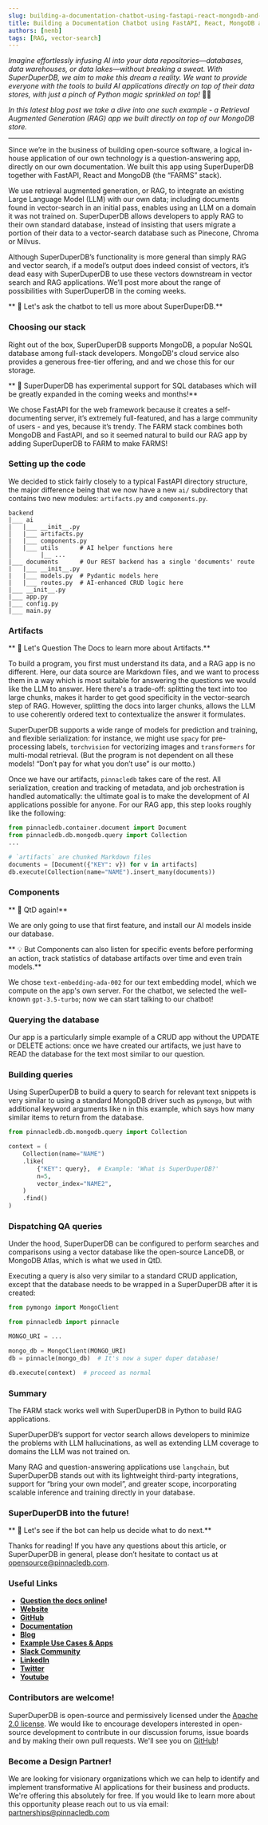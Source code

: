```yaml
---
slug: building-a-documentation-chatbot-using-fastapi-react-mongodb-and-pinnacledb
title: Building a Documentation Chatbot using FastAPI, React, MongoDB and SuperDuperDB
authors: [nenb]
tags: [RAG, vector-search]
---
```


_Imagine effortlessly infusing AI into your data repositories—databases, data warehouses, or data lakes—without breaking a sweat. With SuperDuperDB, we aim to make this dream a reality.
We want to provide everyone with the tools to build AI applications directly on top of their data stores,
with just a pinch of Python magic sprinkled on top!_ 🐍✨

_In this latest blog post we take a dive into one such example - a Retrieval Augmented Generation (RAG) app we built directly on top of our MongoDB store._

<!--truncate-->

---


Since we’re in the business of building open-source software, a logical in-house application of our own technology is a question-answering app, directly on our own documentation. We built this app using SuperDuperDB together with FastAPI, React and MongoDB (the “FARMS” stack).

We use retrieval augmented generation, or RAG, to integrate an existing Large Language Model (LLM) with our own data; including documents found in vector-search in an initial pass, enables using an LLM on a domain it was not trained on. SuperDuperDB allows developers to apply RAG to their own standard database, instead of insisting that users migrate a portion of their data to a vector-search database such as Pinecone, Chroma or Milvus.

Although SuperDuperDB’s functionality is more general than simply RAG and vector search, if a model’s output does indeed consist of vectors, it’s dead easy with SuperDuperDB to use these vectors downstream in vector search and RAG applications. We’ll post more about the range of possibilities with SuperDuperDB in the coming weeks.

** 🤖 Let's ask the chatbot to tell us more about SuperDuperDB.**

<Bot
  question="What is SuperDuperDB?"
  answer="SuperDuperDB is a Python package that provides tools for developers to apply AI and machine learning in their already deployed datastore. It also facilitates the setup of a scalable, open-source, and auditable environment for AI development. SuperDuperDB aims to make the integration of AI and data easier, extensible, and comprehensive. It allows for easy evaluation of model predictions and insertion back into the datastore and enables training deployment with a simple one-line command."
/>

### Choosing our stack

Right out of the box, SuperDuperDB supports MongoDB, a popular NoSQL database among full-stack developers. MongoDB's cloud service also provides a generous free-tier offering, and and we chose this for our storage.

** 🚧 SuperDuperDB has experimental support for SQL databases which will be greatly expanded in the coming weeks and months!**

We chose FastAPI for the web framework because it creates a self-documenting server, it’s extremely full-featured, and has a large community of users - and yes, because it’s trendy. The FARM stack combines both MongoDB and FastAPI, and so it seemed natural to build our RAG app by adding SuperDuperDB to FARM to make FARMS!

### Setting up the code

We decided to stick fairly closely to a typical FastAPI directory structure, the major difference being that we now have a new `ai/` subdirectory that contains two new modules: `artifacts.py` and `components.py`.

```
backend
|___ ai
|   |___ __init__.py
│   |___ artifacts.py
|   |___ components.py
│   |___ utils      # AI helper functions here
│        |__ ...
|___ documents      # Our REST backend has a single 'documents' route
|   |___ __init__.py
|   |___ models.py  # Pydantic models here
|   |___ routes.py  # AI-enhanced CRUD logic here
|___ __init__.py
|___ app.py
|___ config.py
|___ main.py
```

### Artifacts

** 🤖 Let's Question The Docs to learn more about Artifacts.**

<Bot
  question="What is an Artifact?"
  answer="An Artifact carries the necessary information and serialization method to save an object in a configured artifact store. The Artifact ensures that an object can be serialized and stored in a permanent and centralized location for future retrieval. An example of an artifact could be an image file named my_image.jpg that is saved in a configured artifact store, such as gridfs on MongoDB."
/>

To build a program, you first must understand its data, and a RAG app is no different. Here, our data source are Markdown files, and we want to process them in a way which is most suitable for answering the questions we would like the LLM to answer. Here there's a trade-off: splitting the text into too large chunks, makes it harder to get good specificity in the vector-search step of RAG. However, splitting the docs into larger chunks, allows the LLM to use coherently ordered text to contextualize the answer it formulates.

SuperDuperDB supports a wide range of models for prediction and training, and flexible serialization: for instance, we might use `spacy` for pre-processing labels, `torchvision` for vectorizing images and `transformers` for multi-modal retrieval. (But the program is not dependent on all these models! “Don’t pay for what you don’t use” is our motto.)

Once we have our artifacts, `pinnacledb` takes care of the rest. All serialization, creation and tracking of metadata, and job orchestration is handled automatically: the ultimate goal is to make the development of AI applications possible for anyone. For our RAG app, this step looks roughly like the following:

```python
from pinnacledb.container.document import Document
from pinnacledb.db.mongodb.query import Collection
...

# `artifacts` are chunked Markdown files
documents = [Document({"KEY": v}) for v in artifacts]
db.execute(Collection(name="NAME").insert_many(documents))
```

### Components

** 🤖 QtD again!**

<Bot
  question="Give examples of Components."
  answer="SuperDuperDB has several components that work together to provide a unified user experience for the programmer. The DB component handles the underlying datastore and provides the functionality for storing and retrieving data. It is the core component of SuperDuperDB. The Models component defines the structure and behavior of the data to be stored in the DB. It includes classes or structures that represent different types of data and their relationships. The Encoders component is responsible for encoding and decoding data between different formats. It allows data to be transformed into a compatible format for storage in the DB. These are only some of the components that are provided by SuperDuperDB."
/>

We are only going to use that first feature, and install our AI models inside our database.

** 💡 But Components can also listen for specific events before performing an action, track statistics of database artifacts over time and even train models.**

We chose `text-embedding-ada-002` for our text embedding model, which we compute on the app's own server. For the chatbot, we selected the well-known `gpt-3.5-turbo`; now we can start talking to our chatbot!

### Querying the database

Our app is a particularly simple example of a CRUD app without the UPDATE or DELETE actions: once we have created our artifacts, we just have to READ the database for the text most similar to our question.

### Building queries

Using SuperDuperDB to build a query to search for relevant text snippets is very similar to using a standard MongoDB driver such as `pymongo`, but with additional keyword arguments like n in this example, which says how many similar items to return from the database.

```python
from pinnacledb.db.mongodb.query import Collection

context = (
    Collection(name="NAME")
    .like(
        {"KEY": query},  # Example: 'What is SuperDuperDB?'
        n=5,
        vector_index="NAME2",
    )
    .find()
)
```

### Dispatching QA queries

Under the hood, SuperDuperDB can be configured to perform searches and comparisons using a vector database like the open-source LanceDB, or MongoDB Atlas, which is what we used in QtD.

Executing a query is also very similar to a standard CRUD application, except that the database needs to be wrapped in a SuperDuperDB after it is created:

```python
from pymongo import MongoClient

from pinnacledb import pinnacle

MONGO_URI = ...

mongo_db = MongoClient(MONGO_URI)
db = pinnacle(mongo_db)  # It's now a super duper database!

db.execute(context)  # proceed as normal
```

### Summary

The FARM stack works well with SuperDuperDB in Python to build RAG applications.

SuperDuperDB’s support for vector search allows developers to minimize the problems with LLM hallucinations, as well as extending LLM coverage to domains the LLM was not trained on.

Many RAG and question-answering applications use `langchain`, but SuperDuperDB stands out with its lightweight third-party integrations, support for “bring your own model”, and greater scope, incorporating scalable inference and training directly in your database.

### SuperDuperDB into the future!

** 🤖 Let's see if the bot can help us decide what to do next.**

<Bot
  question="What is SuperDuperDB's mission?"
  answer="SuperDuperDB's mission is to facilitate and accelerate the developer journey between data and AI models by creating an easy-to-use, extensible, and comprehensive Python framework for integrating AI and ML directly to the datastore. They aim to empower developers, data scientists, and architects to leverage the open-source ecosystem in their datastore deployments. They also aim to enable scalability and industrial scale deployment, provide easy-to-use tools for individual developers, allow continued use of already existing or deployed datastores without data migration, follow a fully open-source approach, and enable individuals and organizations to circumvent vendor lock-in strategies."
/>

Thanks for reading! If you have any questions about this article, or SuperDuperDB in general, please don’t hesitate to contact us at opensource@pinnacledb.com.

### Useful Links

- **[Question the docs online](https://www.qtd.pinnacledb.com/)!**
- **[Website](https://pinnacledb.com/)**
- **[GitHub](https://github.com/SuperDuperDB/pinnacledb)**
- **[Documentation](https://docs.pinnacledb.com/docs/docs/intro.html)**
- **[Blog](https://docs.pinnacledb.com/blog)**
- **[Example Use Cases & Apps](https://docs.pinnacledb.com/docs/category/use-cases)**
- **[Slack Community](https://join.slack.com/t/pinnacledb/shared_invite/zt-1zuojj0k0-RjAYBs1TDsvEa7yaFGa6QA)**
- **[LinkedIn](https://www.linkedin.com/company/pinnacledb/)**
- **[Twitter](https://twitter.com/pinnacledb)**
- **[Youtube](https://www.youtube.com/@pinnacledb)**

### Contributors are welcome!

SuperDuperDB is open-source and permissively licensed under the [Apache 2.0 license](https://github.com/SuperDuperDB/pinnacledb/blob/main/LICENSE). We would like to encourage developers interested in open-source development to contribute in our discussion forums, issue boards and by making their own pull requests. We'll see you on [GitHub](https://github.com/SuperDuperDB/pinnacledb)!

### Become a Design Partner!

We are looking for visionary organizations which we can help to identify and implement transformative AI applications for their business and products. We're offering this absolutely for free. If you would like to learn more about this opportunity please reach out to us via email: partnerships@pinnacledb.com
